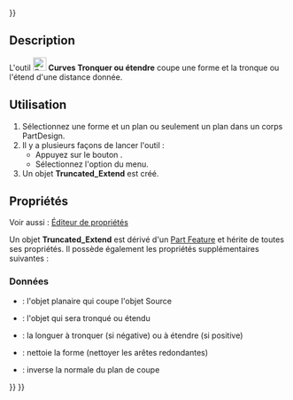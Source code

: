 <languages/>
{{UnfinishedDocu{{#translation:}}}}

{{Docnav/fr
|[[Curves_DraftAnalysis/fr|Analyse de dépouilles]]
|[[Curves_WaterlineCurves/fr|Courbes de niveau]]
|[[Curves_Workbench/fr|Atelier Curves]]
|IconL=Curves_DraftAnalysis.svg
|IconR=Curves_WaterlineCurves.svg
|IconC=Curves_workbench_icon.svg
}}

{{GuiCommand/fr
|Name=Curves TruncateExtend
|Name/fr=Curves Tronquer ou étendre
|MenuLocation=Surfaces → Truncate Extend
|Workbenches=[[Curves_Workbench/fr|Curves]]
}}

==Description==

L'outil [[Image:Curves_TruncateExtend.svg|24px]] '''Curves Tronquer ou étendre''' coupe une forme et la tronque ou l'étend d'une distance donnée.

<span id="Usage"></span>
==Utilisation==

# Sélectionnez une forme et un plan ou seulement un plan dans un corps PartDesign.
# Il y a plusieurs façons de lancer l'outil :
#* Appuyez sur le bouton {{Button|[[Image:Curves_TruncateExtend.svg|16px]] [[Curves_TruncateExtend/fr|Truncate Extend]]}}.
#* Sélectionnez l'option {{MenuCommand|Surfaces → [[Image:Curves_TruncateExtend.svg|16px]] Truncate Extend}} du menu.
# Un objet '''Truncated_Extend''' est créé.

<span id="Properties"></span>
==Propriétés==

Voir aussi : [[Property_editor/fr|Éditeur de propriétés]]

Un objet '''Truncated_Extend''' est dérivé d'un [[Part_Feature/fr|Part Feature]] et hérite de toutes ses propriétés. Il possède également les propriétés supplémentaires suivantes :

<span id="Data"></span>
===Données===

{{TitleProperty|Input Objects}}

* {{PropertyData|Cutter|Link}} : l'objet planaire qui coupe l'objet Source
* {{PropertyData|Source|Link}} : l'objet qui sera tronqué ou étendu

{{TitleProperty|Settings}}

* {{PropertyData|Distance|Distance}} : la longuer à tronquer (si négative) ou à étendre (si positive)
* {{PropertyData|Refine|Bool}} : nettoie la forme (nettoyer les arêtes redondantes)
* {{PropertyData|Reverse|Bool}} : inverse la normale du plan de coupe


{{Docnav/fr
|[[Curves_DraftAnalysis/fr|Analyse de dépouilles]]
|[[Curves_WaterlineCurves/fr|Courbes de niveau]]
|[[Curves_Workbench/fr|Atelier Curves]]
|IconL=Curves_DraftAnalysis.svg
|IconR=Curves_WaterlineCurves.svg
|IconC=Curves_workbench_icon.svg
}}

{{Curves Tools navi{{#translation:}}}}
{{Userdocnavi{{#translation:}}}}